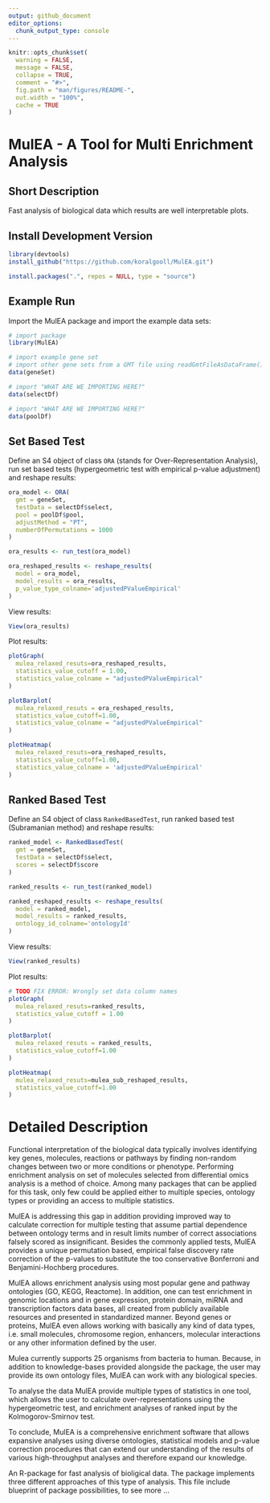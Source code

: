 ```yaml
---
output: github_document
editor_options: 
  chunk_output_type: console
---
```

<!-- README.md is generated from README.Rmd. Please edit that file -->

```r
knitr::opts_chunk$set(
  warning = FALSE, 
  message = FALSE,
  collapse = TRUE,
  comment = "#>",
  fig.path = "man/figures/README-",
  out.width = "100%",
  cache = TRUE
)
```

# MulEA - A Tool for Multi Enrichment Analysis

## Short Description
Fast analysis of biological data which results are well interpretable plots. 

## Install Development Version

```r
library(devtools)
install_github("https://github.com/koralgooll/MulEA.git")
```

```r
install.packages(".", repos = NULL, type = "source")
```

## Example Run

Import the MulEA package and import the example data sets:

```r
# import package
library(MulEA)

# import example gene set
# import other gene sets from a GMT file using readGmtFileAsDataFrame()
data(geneSet) 

# import "WHAT ARE WE IMPORTING HERE?"
data(selectDf)

# import "WHAT ARE WE IMPORTING HERE?"
data(poolDf)
```

## Set Based Test

Define an S4 object of class `ORA` (stands for Over-Representation Analysis), run set based tests (hypergeometric test with empirical p-value adjustment) and reshape results:

```r
ora_model <- ORA(
  gmt = geneSet,
  testData = selectDf$select, 
  pool = poolDf$pool,
  adjustMethod = "PT",
  numberOfPermutations = 1000
)

ora_results <- run_test(ora_model)

ora_reshaped_results <- reshape_results(
  model = ora_model, 
  model_results = ora_results, 
  p_value_type_colname='adjustedPValueEmpirical'
)
```

View results:

```r
View(ora_results)
```

Plot results:

```r
plotGraph(
  mulea_relaxed_resuts=ora_reshaped_results,
  statistics_value_cutoff = 1.00,
  statistics_value_colname = "adjustedPValueEmpirical"
)
```
   
```r
plotBarplot(
  mulea_relaxed_resuts = ora_reshaped_results,
  statistics_value_cutoff=1.00,
  statistics_value_colname = "adjustedPValueEmpirical"
)
```

```r
plotHeatmap(
  mulea_relaxed_resuts=ora_reshaped_results,
  statistics_value_cutoff=1.00,
  statistics_value_colname = 'adjustedPValueEmpirical'
)
```

## Ranked Based Test

Define an S4 object of class `RankedBasedTest`, run ranked based test (Subramanian method) and reshape results:

```r
ranked_model <- RankedBasedTest(
  gmt = geneSet,
  testData = selectDf$select,
  scores = selectDf$score
)

ranked_results <- run_test(ranked_model)

ranked_reshaped_results <- reshape_results(
  model = ranked_model, 
  model_results = ranked_results, 
  ontology_id_colname='ontologyId'
)
```

View results:

```r
View(ranked_results)
```

Plot results:

```r
# TODO FIX ERROR: Wrongly set data column names
plotGraph(
  mulea_relaxed_resuts=ranked_results,
  statistics_value_cutoff = 1.00
)

plotBarplot(
  mulea_relaxed_resuts = ranked_results,
  statistics_value_cutoff=1.00
)

plotHeatmap(
  mulea_relaxed_resuts=mulea_sub_reshaped_results,
  statistics_value_cutoff=1.00
)
```

# Detailed Description

Functional interpretation of the biological data typically involves identifying key genes, molecules, reactions or pathways by finding non-random changes between two or more conditions or phenotype. Performing enrichment analysis on set of molecules selected from  differential omics analysis is a method of choice. Among many packages that can be applied for this task, only few could be applied either to multiple species, ontology types or providing an access to multiple statistics.

MulEA is addressing this gap in addition providing improved way to calculate correction for multiple testing that assume partial dependence between ontology terms and in result limits number of correct associations falsely scored as insignificant. Besides the commonly applied tests, MulEA provides a unique permutation based, empirical false discovery rate correction of the p-values to substitute the too conservative Bonferroni and Benjamini-Hochberg procedures.

MulEA allows enrichment analysis using most popular gene and pathway ontologies (GO, KEGG, Reactome). In addition, one can test enrichment in genomic locations and in gene expression, protein domain, miRNA and transcription factors data bases, all created from publicly available resources and presented in standardized manner. Beyond genes or proteins, MulEA even allows working with basically any kind of data types, i.e. small molecules, chromosome region, enhancers, molecular interactions or any other information defined by the user.

Mulea currently supports 25 organisms from bacteria to human. Because, in addition to knowledge-bases provided alongside the package, the user may provide its own ontology files, MulEA can work with any biological species.

To analyse the data MulEA provide multiple types of statistics in one tool, which allows the user to calculate over-representations using the hypergeometric test, and enrichment analyses of ranked input by the Kolmogorov-Smirnov test.
                   
To conclude, MulEA is a comprehensive enrichment software that allows expansive analyses using diverse ontologies, statistical models and p-value correction procedures that can extend our understanding of the results of various high-throughput analyses and therefore expand our knowledge.

An R-package for fast analysis of bioligical data. The package implements three different approaches of this type of analysis. This file include blueprint of package possibilities, to see more ... 

